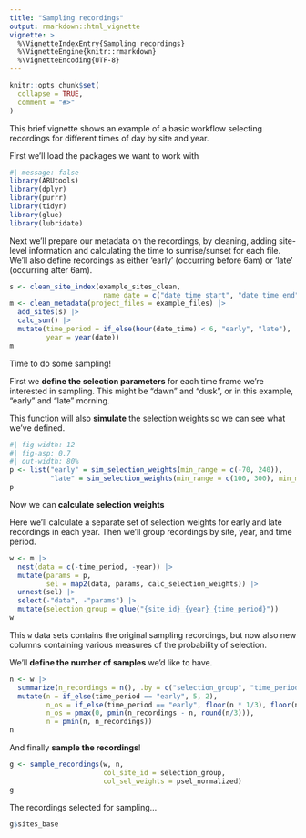 ```yaml
---
title: "Sampling recordings"
output: rmarkdown::html_vignette
vignette: >
  %\VignetteIndexEntry{Sampling recordings}
  %\VignetteEngine{knitr::rmarkdown}
  %\VignetteEncoding{UTF-8}
---
```


```r
knitr::opts_chunk$set(
  collapse = TRUE,
  comment = "#>"
)
```

This brief vignette shows an example of a basic workflow selecting recordings
for different times of day by site and year.

First we'll load the packages we want to work with
```r
#| message: false
library(ARUtools)
library(dplyr)
library(purrr)
library(tidyr)
library(glue)
library(lubridate)
```

Next we'll prepare our metadata on the recordings, by cleaning, adding site-level
information and calculating the time to sunrise/sunset for each file. 
We'll also define recordings as either 'early' (occurring before 6am) or 'late'
(occurring after 6am).

```r
s <- clean_site_index(example_sites_clean,
                       name_date = c("date_time_start", "date_time_end"))
m <- clean_metadata(project_files = example_files) |>
  add_sites(s) |>
  calc_sun() |>
  mutate(time_period = if_else(hour(date_time) < 6, "early", "late"),
         year = year(date))
m
```

Time to do some sampling!

First we **define the selection parameters** for each time frame we're interested 
in sampling. This might be "dawn" and "dusk", or in this example, "early" and "late" 
morning.

This function will also **simulate** the selection weights so we can see what 
we've defined.

```r
#| fig-width: 12
#| fig-asp: 0.7
#| out-width: 80%
p <- list("early" = sim_selection_weights(min_range = c(-70, 240)), 
          "late" = sim_selection_weights(min_range = c(100, 300), min_mean = 200))
p
```

Now we can **calculate selection weights**

Here we'll calculate a separate set of selection weights for early and late 
recordings in each year. Then we'll group recordings by site, year, and time period.
```r
w <- m |>
  nest(data = c(-time_period, -year)) |>
  mutate(params = p,
         sel = map2(data, params, calc_selection_weights)) |>
  unnest(sel) |>
  select(-"data", -"params") |>
  mutate(selection_group = glue("{site_id}_{year}_{time_period}"))
w
```

This `w` data sets contains the original sampling recordings, but now also 
new columns containing various measures of the probability of selection.


We'll **define the number of samples** we'd like to have.
```r
n <- w |>
  summarize(n_recordings = n(), .by = c("selection_group", "time_period")) |>
  mutate(n = if_else(time_period == "early", 5, 2),
         n_os = if_else(time_period == "early", floor(n * 1/3), floor(n * 1/4)),
         n_os = pmax(0, pmin(n_recordings - n, round(n/3))),
         n = pmin(n, n_recordings))
n
```

And finally **sample the recordings**!
```r
g <- sample_recordings(w, n, 
                       col_site_id = selection_group, 
                       col_sel_weights = psel_normalized)
g
```

The recordings selected for sampling...
```r
g$sites_base
```
